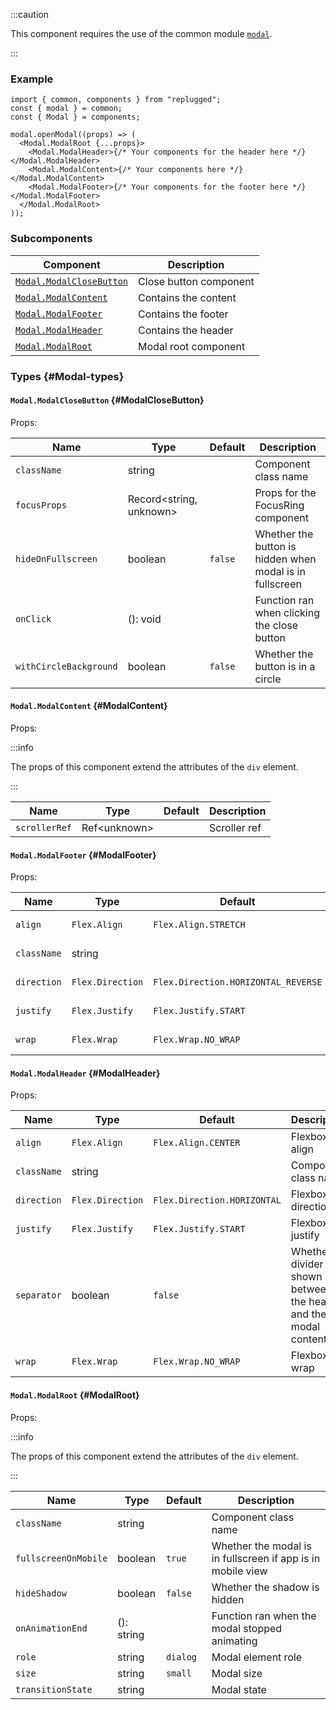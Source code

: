 
:::caution

This component requires the use of the common module [`modal`](../common#modal).

:::

### Example

```tsx
import { common, components } from "replugged";
const { modal } = common;
const { Modal } = components;

modal.openModal((props) => (
  <Modal.ModalRoot {...props}>
    <Modal.ModalHeader>{/* Your components for the header here */}</Modal.ModalHeader>
    <Modal.ModalContent>{/* Your components here */}</Modal.ModalContent>
    <Modal.ModalFooter>{/* Your components for the footer here */}</Modal.ModalFooter>
  </Modal.ModalRoot>
));
```

### Subcomponents

| Component                                     | Description            |
| --------------------------------------------- | ---------------------- |
| [`Modal.ModalCloseButton`](#ModalCloseButton) | Close button component |
| [`Modal.ModalContent`](#ModalContent)         | Contains the content   |
| [`Modal.ModalFooter`](#ModalFooter)           | Contains the footer    |
| [`Modal.ModalHeader`](#ModalHeader)           | Contains the header    |
| [`Modal.ModalRoot`](#ModalRoot)               | Modal root component   |

### Types {#Modal-types}

#### `Modal.ModalCloseButton` {#ModalCloseButton}

Props:

| Name                   | Type                    | Default | Description                                              |
| ---------------------- | ----------------------- | ------- | -------------------------------------------------------- |
| `className`            | string                  |         | Component class name                                     |
| `focusProps`           | Record<string, unknown> |         | Props for the FocusRing component                        |
| `hideOnFullscreen`     | boolean                 | `false` | Whether the button is hidden when modal is in fullscreen |
| `onClick`              | <Required /> (): void   |         | Function ran when clicking the close button              |
| `withCircleBackground` | boolean                 | `false` | Whether the button is in a circle                        |

#### `Modal.ModalContent` {#ModalContent}

Props:

:::info

The props of this component extend the attributes of the `div` element.

:::

| Name          | Type          | Default | Description  |
| ------------- | ------------- | ------- | ------------ |
| `scrollerRef` | Ref<unknown\> |         | Scroller ref |

#### `Modal.ModalFooter` {#ModalFooter}

Props:

| Name        | Type             | Default                             | Description          |
| ----------- | ---------------- | ----------------------------------- | -------------------- |
| `align`     | `Flex.Align`     | `Flex.Align.STRETCH`                | Flexbox align        |
| `className` | string           |                                     | Component class name |
| `direction` | `Flex.Direction` | `Flex.Direction.HORIZONTAL_REVERSE` | Flexbox direction    |
| `justify`   | `Flex.Justify`   | `Flex.Justify.START`                | Flexbox justify      |
| `wrap`      | `Flex.Wrap`      | `Flex.Wrap.NO_WRAP`                 | Flexbox wrap         |

#### `Modal.ModalHeader` {#ModalHeader}

Props:

| Name        | Type             | Default                     | Description                                                         |
| ----------- | ---------------- | --------------------------- | ------------------------------------------------------------------- |
| `align`     | `Flex.Align`     | `Flex.Align.CENTER`         | Flexbox align                                                       |
| `className` | string           |                             | Component class name                                                |
| `direction` | `Flex.Direction` | `Flex.Direction.HORIZONTAL` | Flexbox direction                                                   |
| `justify`   | `Flex.Justify`   | `Flex.Justify.START`        | Flexbox justify                                                     |
| `separator` | boolean          | `false`                     | Whether a divider is shown between the header and the modal content |
| `wrap`      | `Flex.Wrap`      | `Flex.Wrap.NO_WRAP`         | Flexbox wrap                                                        |

#### `Modal.ModalRoot` {#ModalRoot}

Props:

:::info

The props of this component extend the attributes of the `div` element.

:::

| Name                 | Type       | Default  | Description                                                 |
| -------------------- | ---------- | -------- | ----------------------------------------------------------- |
| `className`          | string     |          | Component class name                                        |
| `fullscreenOnMobile` | boolean    | `true`   | Whether the modal is in fullscreen if app is in mobile view |
| `hideShadow`         | boolean    | `false`  | Whether the shadow is hidden                                |
| `onAnimationEnd`     | (): string |          | Function ran when the modal stopped animating               |
| `role`               | string     | `dialog` | Modal element role                                          |
| `size`               | string     | `small`  | Modal size                                                  |
| `transitionState`    | string     |          | Modal state                                                 |
